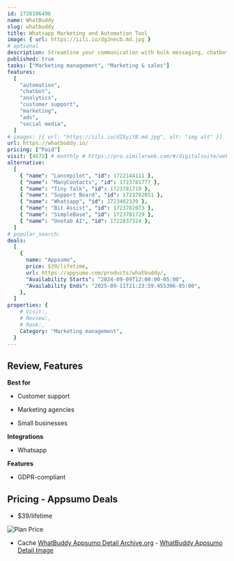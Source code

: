 ```yaml
---
id: 1726106496
name: WhatBuddy
slug: whatbuddy
title: Whatsapp Marketing and Automation Tool
image: { url: https://iili.io/dgJnecb.md.jpg }
# optional
description: Streamline your communication with bulk messaging, chatbots, and targeted outreachEnhance engagement with rich media, shared inboxes, and advanced analytics
published: true
tasks: ["Marketing management", "Marketing & sales"]
features:
  [
    "automation",
    "chatbot",
    "analytics",
    "customer support",
    "marketing",
    "ads",
    "social media",
  ]
# images: [{ url: "https://iili.io/dI8yiYB.md.jpg", alt: "img alt" }]
url: https://whatbuddy.io/
pricing: ["Paid"]
visit: [4672] # monthly # https://pro.similarweb.com/#/digitalsuite/websiteanalysis/home
alternative:
  [
    { "name": "Lancepilot", "id": 1722144111 },
    { "name": "ManyContacts", "id": 1723781777 },
    { "name": "Tiny Talk", "id": 1723781719 },
    { "name": "Support Board", "id": 1723782051 },
    { "name": "Whatsapp", "id": 1723462339 },
    { "name": "Bit Assist", "id": 1723782073 },
    { "name": "SimpleBase", "id": 1723781729 },
    { "name": "Onetab AI", "id": 1722837324 },
  ]
# popular_search:
deals:
  [
    {
      name: "Appsumo",
      price: $39/lifetime,
      url: https://appsumo.com/products/whatbuddy/,
      "Availability Starts": "2024-09-09T12:00:00-05:00",
      "Availability Ends": "2025-09-11T21:23:59.455396-05:00",
    },
  ]
properties: {
    # Visit:,
    # Review:,
    # Rank:,
    Category: "Marketing management",
  }
---
```


## Review, Features

**Best for**

- Customer support

- Marketing agencies

- Small businesses

**Integrations**

- Whatsapp

**Features**

- GDPR-compliant

## Pricing - Appsumo Deals

- $39/lifetime

<Img src="https://iili.io/dgJvTJt.png" alt="Plan Price" />

- Cache [WhatBuddy Appsumo Detail Archive.org](https://web.archive.org/web/*/https://appsumo.com/products/whatbuddy/) - [WhatBuddy Appsumo Detail Image](https://iili.io/dgJ8xQj.png)
